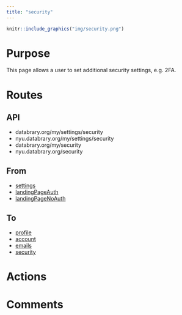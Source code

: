 ```yaml
---
title: "security"
---
```


```r
knitr::include_graphics("img/security.png")
```

# Purpose

This page allows a user to set additional security settings, e.g. 2FA.

# Routes

## API

- databrary.org/my/settings/security
- nyu.databrary.org/my/settings/security
- databrary.org/my/security
- nyu.databrary.org/security

## From

- [settings](settings.html)
- [landingPageAuth](landingPageAuth.html)
- [landingPageNoAuth](landingPageNoAuth.html)

## To

- [profile](profile.html)
- [account](account.html)
- [emails](emails.html)
- [security](security.html)

# Actions

# Comments


